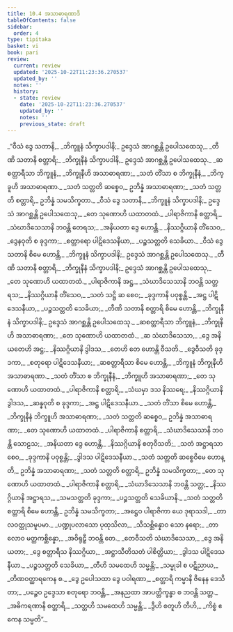 ```yaml
---
title: 10.4 အသာဓာရဏာဒိ
tableOfContents: false
sidebar:
  order: 4
type: tipitaka
basket: vi
book: pari
review:
  current: review
  updated: '2025-10-22T11:23:36.270537'
  updated_by: ''
  notes: ''
  history:
  - state: review
    date: '2025-10-22T11:23:36.270537'
    updated_by: ''
    notes: ''
    previous_state: draft
---
```



<ReviewStatus review={frontmatter.review} showDetails={true} />

<HypothesisAnnotation frontmatter={frontmatter} />

<DynamicBreadcrumb />

<Division number="338" book="pari" e="ch" v="5" p="259">

<Paragraph number="1652" book="pari">
_“ဝီသံ ဒွေ သတာနိ,_  
_ဘိက္ခူနံ သိက္ခာပဒါနိ;_  
ဥဒ္ဒေသံ အာဂစ္ဆန္တိ ဥပေါသထေသု,_  
_တီဏိ သတာနိ စတ္တာရိ;_  
_ဘိက္ခုနီနံ သိက္ခာပဒါနိ,_  
ဥဒ္ဒေသံ အာဂစ္ဆန္တိ ဥပေါသထေသု._  

</Paragraph>

<Paragraph number="1653" type="verses" book="pari">
_ဆစတ္တာရီသာ ဘိက္ခူနံ,_  
_ဘိက္ခုနီဟိ အသာဓာရဏာ;_  
_သတံ တိံသာ စ ဘိက္ခုနီနံ,_  
_ဘိက္ခူဟိ အသာဓာရဏာ._  

</Paragraph>

<Paragraph number="1654" book="pari">
_သတံ သတ္တတိ ဆစ္စေဝ,_  
ဥဘိန္နံ အသာဓာရဏာ;_  
_သတံ သတ္တတိ စတ္တာရိ,_  
ဥဘိန္နံ သမသိက္ခတာ._  

</Paragraph>

<Paragraph number="1655" type="verses" book="pari">
_ဝီသံ ဒွေ သတာနိ,_  
_ဘိက္ခူနံ သိက္ခာပဒါနိ;_  
ဥဒ္ဒေသံ အာဂစ္ဆန္တိ ဥပေါသထေသု,_  
_တေ သုဏောဟိ ယထာတထံ._  

</Paragraph>

<Paragraph number="1656" type="verses" book="pari">
_ပါရာဇိကာနိ စတ္တာရိ,_  
_သံဃာဒိသေသာနိ ဘဝန္တိ တေရသ;_  
_အနိယတာ ဒွေ ဟောန္တိ._  

</Paragraph>

<Paragraph number="1657" type="verses" book="pari">
_နိဿဂ္ဂိယာနိ တိံသေဝ,_  
_ဒွေနဝုတိ စ ခုဒ္ဒကာ;_  
_စတ္တာရော ပါဋိဒေသနီယာ,_  
_ပဉ္စသတ္တတိ သေခိယာ._  

</Paragraph>

<Paragraph number="1658" book="pari">
_ဝီသံ ဒွေ သတာနိ စိမေ ဟောန္တိ,_  
_ဘိက္ခူနံ သိက္ခာပဒါနိ;_  
ဥဒ္ဒေသံ အာဂစ္ဆန္တိ ဥပေါသထေသု._  

</Paragraph>

<Paragraph number="1659" type="verses" book="pari">
_တီဏိ သတာနိ စတ္တာရိ,_  
_ဘိက္ခုနီနံ သိက္ခာပဒါနိ;_  
ဥဒ္ဒေသံ အာဂစ္ဆန္တိ ဥပေါသထေသု,_  
_တေ သုဏောဟိ ယထာတထံ._  

</Paragraph>

<Paragraph number="1660" type="verses" book="pari">
_ပါရာဇိကာနိ အဋ္ဌ,_  
_သံဃာဒိသေသာနိ ဘဝန္တိ သတ္တရသ;_  
_နိဿဂ္ဂိယာနိ တိံသေဝ,_  
_သတံ သဋ္ဌိ ဆ စေဝ;_  
_ခုဒ္ဒကာနိ ပဝုစ္စန္တိ._  

</Paragraph>

<Paragraph number="1661" type="verses" book="pari">
_အဋ္ဌ ပါဋိဒေသနီယာ,_  
_ပဉ္စသတ္တတိ သေခိယာ;_  
_တီဏိ သတာနိ စတ္တာရိ စိမေ ဟောန္တိ,_  
_ဘိက္ခုနီနံ သိက္ခာပဒါနိ;_  
ဥဒ္ဒေသံ အာဂစ္ဆန္တိ ဥပေါသထေသု._  

</Paragraph>

<Paragraph number="1662" type="verses" book="pari">
_ဆစတ္တာရီသာ ဘိက္ခူနံ,_  
_ဘိက္ခုနီဟိ အသာဓာရဏာ;_  
_တေ သုဏောဟိ ယထာတထံ._  

</Paragraph>

<Paragraph number="1663" type="verses" book="pari">
_ဆ သံဃာဒိသေသာ,_  
_ဒွေ အနိယတေဟိ အဋ္ဌ;_  
_နိဿဂ္ဂိယာနိ ဒွါဒသ,_  
_တေဟိ တေ ဟောန္တိ ဝီသတိ._  

</Paragraph>

<Paragraph number="1664" type="verses" book="pari">
_ဒွေဝီသတိ ခုဒ္ဒကာ,_  
_စတုရော ပါဋိဒေသနီယာ;_  
_ဆစတ္တာရီသာ စိမေ ဟောန္တိ,_  
_ဘိက္ခူနံ ဘိက္ခုနီဟိ အသာဓာရဏာ._  

</Paragraph>

<Paragraph number="1665" type="verses" book="pari">
_သတံ တိံသာ စ ဘိက္ခုနီနံ,_  
_ဘိက္ခူဟိ အသာဓာရဏာ;_  
_တေ သုဏောဟိ ယထာတထံ._  

</Paragraph>

<Paragraph number="1666" type="verses" book="pari">
_ပါရာဇိကာနိ စတ္တာရိ,_  
_သံဃမှာ ဒသ နိဿရေ;_  
_နိဿဂ္ဂိယာနိ ဒွါဒသ,_  
_ဆန္နဝုတိ စ ခုဒ္ဒကာ;_  
_အဋ္ဌ ပါဋိဒေသနီယာ._  

</Paragraph>

<Paragraph number="1667" type="verses" book="pari">
_သတံ တိံသာ စိမေ ဟောန္တိ,_  
_ဘိက္ခုနီနံ ဘိက္ခူဟိ အသာဓာရဏာ;_  
_သတံ သတ္တတိ ဆစ္စေဝ,_  
ဥဘိန္နံ အသာဓာရဏာ;_  
_တေ သုဏောဟိ ယထာတထံ._  

</Paragraph>

<Paragraph number="1668" type="verses" book="pari">
_ပါရာဇိကာနိ စတ္တာရိ,_  
_သံဃာဒိသေသာနိ ဘဝန္တိ သောဠသ;_  
_အနိယတာ ဒွေ ဟောန္တိ,_  
_နိဿဂ္ဂိယာနိ စတုဝီသတိ;_  
_သတံ အဋ္ဌာရသာ စေဝ,_  
_ခုဒ္ဒကာနိ ပဝုစ္စန္တိ;_  
_ဒွါဒသ ပါဋိဒေသနီယာ._  

</Paragraph>

<Paragraph number="1669" book="pari">
_သတံ သတ္တတိ ဆစ္စေဝိမေ ဟောန္တိ,_  
ဥဘိန္နံ အသာဓာရဏာ;_  
_သတံ သတ္တတိ စတ္တာရိ,_  
ဥဘိန္နံ သမသိက္ခတာ;_  
_တေ သုဏောဟိ ယထာတထံ._  

</Paragraph>

<Paragraph number="1670" type="verses" book="pari">
_ပါရာဇိကာနိ စတ္တာရိ,_  
_သံဃာဒိသေသာနိ ဘဝန္တိ သတ္တ;_  
_နိဿဂ္ဂိယာနိ အဋ္ဌာရသ,_  
_သမသတ္တတိ ခုဒ္ဒကာ;_  
_ပဉ္စသတ္တတိ သေခိယာနိ._  

</Paragraph>

<Paragraph number="1671" type="verses" book="pari">
_သတံ သတ္တတိ စတ္တာရိ စိမေ ဟောန္တိ,_  
ဥဘိန္နံ သမသိက္ခတာ;_  
_အဋ္ဌေဝ ပါရာဇိကာ ယေ ဒုရာသဒါ,_  
_တာလဝတ္ထုသမူပမာ._  

</Paragraph>

<Paragraph number="1672" type="verses" book="pari">
_ပဏ္ဍုပလာသော ပုထုသိလာ,_  
_သီသစ္ဆိန္နောဝ သော နရော;_  
_တာလောဝ မတ္ထကစ္ဆိန္နော,_  
_အဝိရုဠှီ ဘဝန္တိ တေ._  

</Paragraph>

<Paragraph number="1673" type="verses" book="pari">
_တေဝီသတိ သံဃာဒိသေသာ,_  
_ဒွေ အနိယတာ;_  
_ဒွေ စတ္တာရီသ နိဿဂ္ဂိယာ,_  
_အဋ္ဌာသီတိသတံ ပါစိတ္တိယာ;_  
_ဒွါဒသ ပါဋိဒေသနီယာ._  

</Paragraph>

<Paragraph number="1674" type="verses" book="pari">
_ပဉ္စသတ္တတိ သေခိယာ,_  
_တီဟိ သမထေဟိ သမ္မန္တိ;_  
_သမ္မုခါ စ ပဋိညာယ,_  
_တိဏဝတ္ထာရကေန စ._  

</Paragraph>

<Paragraph number="1675" type="verses" book="pari">
_ဒွေ ဥပေါသထာ ဒွေ ပဝါရဏာ,_  
_စတ္တာရိ ကမ္မာနိ ဇိနေန ဒေသိတာ;_  
_ပဉ္စေဝ ဥဒ္ဒေသာ စတုရော ဘဝန္တိ,_  
_အနညထာ အာပတ္တိက္ခန္ဓာ စ ဘဝန္တိ သတ္တ._  

</Paragraph>

<Paragraph number="1676" type="verses" book="pari">
_အဓိကရဏာနိ စတ္တာရိ,_  
_သတ္တဟိ သမထေဟိ သမ္မန္တိ;_  
_ဒွီဟိ စတူဟိ တီဟိ,_  
_ကိစ္စံ ဧကေန သမ္မတိ”._
</Paragraph>
</Division>